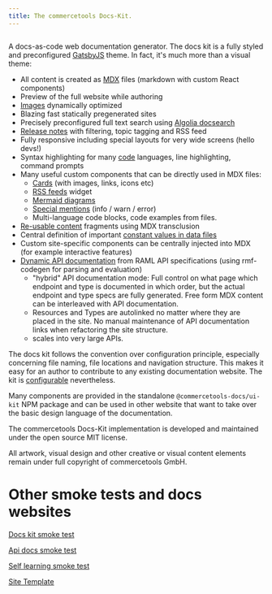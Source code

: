 ```yaml
---
title: The commercetools Docs-Kit.
---
```



<div style="display:flex;">

  <LoginButton theme="primary" label="Log in"/>

</div>

<Subtitle>

A docs-as-code web documentation generator. The docs kit is a fully styled and preconfigured [GatsbyJS](https://www.gatsbyjs.com/) theme. In fact, it's much more than a visual theme:

</Subtitle>

- All content is created as [MDX](https://mdxjs.com/) files (markdown with custom React components)
- Preview of the full website while authoring
- [Images](/writing/images#images) dynamically optimized
- Blazing fast statically pregenerated sites
- Precisely preconfigured full text search using [Algolia docsearch](https://docsearch.algolia.com/)
- [Release notes](/writing/release-notes) with filtering, topic tagging and RSS feed
- Fully responsive including special layouts for very wide screens (hello devs!)
- Syntax highlighting for many [code](/writing/code) languages, line highlighting, command prompts
- Many useful custom components that can be directly used in MDX files:
  - [Cards](/writing/markdown#cards) (with images, links, icons etc)
  - [RSS feeds](/writing/markdown#rss-feed) widget
  - [Mermaid diagrams](/writing/images#mermaid-diagrams)
  - [Special mentions](/writing/markdown#special-mentions) (info / warn / error)
  - Multi-language code blocks, code examples from files.
- [Re-usable content](/writing/import-content) fragments using MDX transclusion
- Central definition of important [constant values in data files](/writing/constants)
- Custom site-specific components can be centrally injected into MDX (for example interactive features)
- [Dynamic API documentation](/api-docs/raml) from RAML API specifications (using rmf-codegen for parsing and evaluation)
  - "hybrid" API documentation mode: Full control on what page which endpoint and type is documented in which order, but the actual endpoint and type specs are fully generated. Free form MDX content can be interleaved with API documentation.
  - Resources and Types are autolinked no matter where they are placed in the site. No manual maintenance of API documentation links when refactoring the site structure.
  - scales into very large APIs.

The docs kit follows the convention over configuration principle, especially concerning file naming, file locations and navigation structure. This makes it easy for an author to contribute to any existing documentation website. The kit is [configurable](/configuration/theme) nevertheless.

Many components are provided in the standalone `@commercetools-docs/ui-kit` NPM package and can be used in other website that want to take over the basic design language of the documentation.

<Info>

The commercetools Docs-Kit implementation is developed and maintained under the open source MIT license.

All artwork, visual design and other creative or visual content elements remain under full copyright of commercetools GmbH.

</Info>

# Other smoke tests and docs websites

<Cards narrow>
  <Card>

  [Docs kit smoke test](/../docs-smoke-test)

  </Card>
  <Card>

  [Api docs smoke test](/../api-docs-smoke-test)

  </Card>
  <Card>

  [Self learning smoke test](/../self-learning-smoke-test)

  </Card>
  <Card>

  [Site Template](/../site-template)

  </Card>
</Cards>

